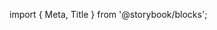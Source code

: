 ﻿import { Meta, Title } from '@storybook/blocks';

<Meta of={CheckboxStories} />

<Title />

A checkbox component that can be toggled between a checked an unchecked
state.

## Source

https://github.com/rdkcentral/Lightning-UI-Components/blob/develop/packages/@lightningjs/ui-components/src/components/Checkbox/Checkbox.js

## Usage

Simple component that just needs a type, and, if checked, the `checked` flag.

```js
import { Checkbox } from '@lightningjs/ui-components';

class Example extends lng.Component {
  static _template() {
    return {
      Checkbox: {
        type: Checkbox
      }
    };
  }
}
```

## API

### Properties

| name    | type    | readonly | description  |
| ------- | ------- | -------- | ------------ |
| checked | boolean | true     | toggle state |

### Style Properties

| name                   | type   | description                                 |
| ---------------------- | ------ | ------------------------------------------- |
| alpha                  | number | opacity (transparency) of the checkbox      |
| backgroundColor        | string | color of Checkbox background when unchecked |
| backgroundColorChecked | string | color of Checkbox background when checked   |
| checkColor             | string | color of check icon                         |
| checkHeight            | number | height of check icon                        |
| checkSrc               | string | path the icon to use for the checkmark      |
| checkWidth             | number | width of check icon                         |
| radius                 | number | radius of Checkbox                          |
| strokeColor            | string | color of the Checkbox border                |
| strokeWidth            | number | width of Checkbox border                    |

### Methods

#### toggle(): void

Toggles `checked` state and updates UI accordingly. The "Enter" key is listened for and will also trigger `toggle()`.
